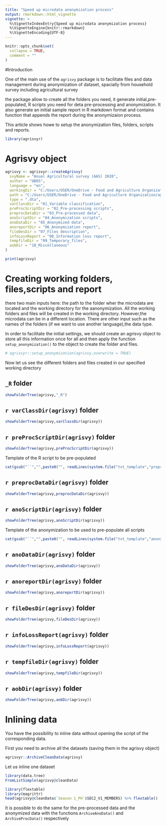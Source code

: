 ```yaml
---
title: "Speed up microdata anonymization process"
output: rmarkdown::html_vignette
vignette: >
  %\VignetteIndexEntry{Speed up microdata anonymization process}
  %\VignetteEngine{knitr::rmarkdown}
  %\VignetteEncoding{UTF-8}
---
```


```r
knitr::opts_chunk$set(
  collapse = TRUE,
  comment = ""
)
```

#Introduction


One of the main use of the `agrisvy` package is to facilitate files and data management during anonymization of dataset, spacially from household survey including agricultural survey

the package allow to create all the folders you need, it generate initial,pre-populated, R scripts you need for deta pre-processing and anonymization. It also generate an initial sample report in R markdown format and contains function that appends the report during the anonymizaion process.

This article shows howe to setup the anonymization files, folders, scripts and reports.


```r
library(agrisvyr)
```

# Agrisvy object


```r
agrisvy <- agrisvyr::createAgrisvy(
  svyName = "Anual Agricultural survey (AAS) 2020",
  author = "UBOS",
  language = "en",
  workingDir = "C:/Users/USER/OneDrive - Food and Agriculture Organization/agrisvyr_test/Uganda_2020/Anonymization",
  path = "C:/Users/USER/OneDrive - Food and Agriculture Organization/agrisvyr_test/Uganda_2020/2_Cleaned data",
  type = ".dta",
  varClassDir = "01_Variable classification",
  preProcScriptDir = "02_Pre-processing scripts",
  preprocDataDir = "03_Pre-processed data",
  anoScriptDir = "04_Anonymization scripts",
  anoDataDir = "05_Anonymized data",
  anoreportDir = "06_Anonymization report",
  fileDesDir = "07_Files description",
  infoLossReport = "08_Information loss report",
  tempfileDir = "09_Temporary_files",
  aobDir = "10_Miscellaneous"
)
```

```r
print(agrisvy)

```

# Creating working folders, files,scripts and report

there two main inputs here: the path to the folder wher the microdata are located and the working directory for the aanonymization. All the working folders and files will be created in the working directory. However,the microdata can be in a different location. There are other input such as the names of the folders (if we want to use another language),the data type.

In order to facilitate the initial settings, we should create an agrisvy object to store all this information once for all and then apply the function `setup_anonymization()` to the object to create the folder and files.

```r
# agrisvyr::setup_anonymization(agrisvy,overwrite = TRUE)
```
Now let us see the different folders and files created in our specified working directory

## `_R` folder
```r
showFolderTree(agrisvy,"_R")

```

## ``r varClassDir(agrisvy)`` folder

```r
showFolderTree(agrisvy,varClassDir(agrisvy))
```

## ``r preProcScriptDir(agrisvy)`` folder

```r
showFolderTree(agrisvy,preProcScriptDir(agrisvy))
```


Template of the R script to be pre-populated


```r
cat(gsub("``","",paste0("", readLines(system.file("txt_template","preprocessing.txt",package = "agrisvyr")), "   ")), sep = "\n")

```


## ``r preprocDataDir(agrisvy)`` folder

```r
showFolderTree(agrisvy,preprocDataDir(agrisvy))
```


## ``r anoScriptDir(agrisvy)`` folder

```r
showFolderTree(agrisvy,anoScriptDir(agrisvy))
```



Template of the anonymization to be used to pre-populate all scripts



```r
cat(gsub("``","",paste0("", readLines(system.file("txt_template","anonymization_script.txt",package = "agrisvyr")), "   ")), sep = "\n")

```


## ``r anoDataDir(agrisvy)`` folder

```r
showFolderTree(agrisvy,anoDataDir(agrisvy))
```



## ``r anoreportDir(agrisvy)`` folder

```r
showFolderTree(agrisvy,anoreportDir(agrisvy))
```

## ``r fileDesDir(agrisvy)`` folder

```r
showFolderTree(agrisvy,fileDesDir(agrisvy))
```


## ``r infoLossReport(agrisvy)`` folder

```r
showFolderTree(agrisvy,infoLossReport(agrisvy))
```


## ``r tempfileDir(agrisvy)`` folder

```r
showFolderTree(agrisvy,tempfileDir(agrisvy))
```


## ``r aobDir(agrisvy)`` folder


```r
showFolderTree(agrisvy,aobDir(agrisvy))
```



# Inlining data

You have the possibility to inline data without opening the script of the corresponding data.

First you need to archive all the datasets (saving them in the agrisvy object)

```r
agrisvyr::ArchiveCleanData(agrisvy)
```

Let us inline one dataset

```r
library(data.tree)
FromListSimple(agrisvy@cleanData)
```


```r
library(flextable)
library(magrittr)
head(agrisvy@cleanData$`Season 1_PH`$SEC2_V1_MEMBERS) %>% flextable()
```

It is possible to do the same for the pre-processed data and the anonymized data with the functions `ArchiveAnoData()` and `ArchiveProcData()` respectively
